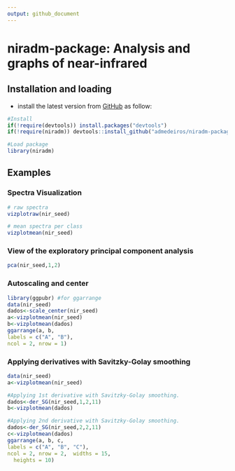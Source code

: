 ```yaml
---
output: github_document
---
```


# niradm-package: Analysis and graphs of near-infrared
## Installation and loading
- install the latest version from [GitHub](https://github.com/admedeiros/niradm-package) as follow:
```r
#Install
if(!require(devtools)) install.packages("devtools")
if(!require(niradm)) devtools::install_github("admedeiros/niradm-package")

#Load package
library(niradm)
```

## Examples
### Spectra Visualization
```r
# raw spectra
vizplotraw(nir_seed)
```

```r
# mean spectra per class
vizplotmean(nir_seed)
```
### View of the exploratory principal component analysis
```r
pca(nir_seed,1,2)
```

### Autoscaling and center
```r
library(ggpubr) #for ggarrange
data(nir_seed)
dados<-scale_center(nir_seed)
a<-vizplotmean(nir_seed)
b<-vizplotmean(dados)
ggarrange(a, b,
labels = c("A", "B"),
ncol = 2, nrow = 1)
```

### Applying derivatives with Savitzky-Golay smoothing
```r
data(nir_seed)
a<-vizplotmean(nir_seed)

#Applying 1st derivative with Savitzky-Golay smoothing.
dados<-der_SG(nir_seed,1,2,11)
b<-vizplotmean(dados)

#Applying 2nd derivative with Savitzky-Golay smoothing.
dados<-der_SG(nir_seed,2,2,11)
c<-vizplotmean(dados)
ggarrange(a, b, c, 
labels = c("A", "B", "C"),
ncol = 2, nrow = 2,  widths = 15,
  heights = 10)
```

